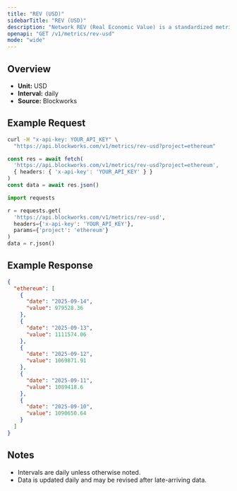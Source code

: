 ```yaml
---
title: "REV (USD)"
sidebarTitle: "REV (USD)"
description: "Network REV (Real Economic Value) is a standardized metric that tracks blockchain value accrual generated by user activity. REV consists of both in-protocol transaction fees and out-of-protocol tips that users pay for transaction execution, so it measures the monetary demand to transact onchain."
openapi: "GET /v1/metrics/rev-usd"
mode: "wide"
---
```


## Overview

- **Unit:** USD
- **Interval:** daily
- **Source:** Blockworks

## Example Request

<CodeGroup>

```bash cURL
curl -H "x-api-key: YOUR_API_KEY" \
  "https://api.blockworks.com/v1/metrics/rev-usd?project=ethereum"
```

```typescript TypeScript
const res = await fetch(
  'https://api.blockworks.com/v1/metrics/rev-usd?project=ethereum',
  { headers: { 'x-api-key': 'YOUR_API_KEY' } }
)
const data = await res.json()
```

```python Python
import requests

r = requests.get(
  'https://api.blockworks.com/v1/metrics/rev-usd',
  headers={'x-api-key': 'YOUR_API_KEY'},
  params={'project': 'ethereum'}
)
data = r.json()
```

</CodeGroup>

## Example Response

```json
{
  "ethereum": [
    {
      "date": "2025-09-14",
      "value": 979528.36
    },
    {
      "date": "2025-09-13",
      "value": 1111574.06
    },
    {
      "date": "2025-09-12",
      "value": 1069871.91
    },
    {
      "date": "2025-09-11",
      "value": 1089418.6
    },
    {
      "date": "2025-09-10",
      "value": 1090650.64
    }
  ]
}
```

## Notes
- Intervals are daily unless otherwise noted.
- Data is updated daily and may be revised after late-arriving data.